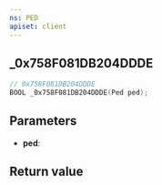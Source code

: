 ```yaml
---
ns: PED
apiset: client
---
```

## _0x758F081DB204DDDE

```c
// 0x758F081DB204DDDE
BOOL _0x758F081DB204DDDE(Ped ped);
```


## Parameters
* **ped**:

## Return value